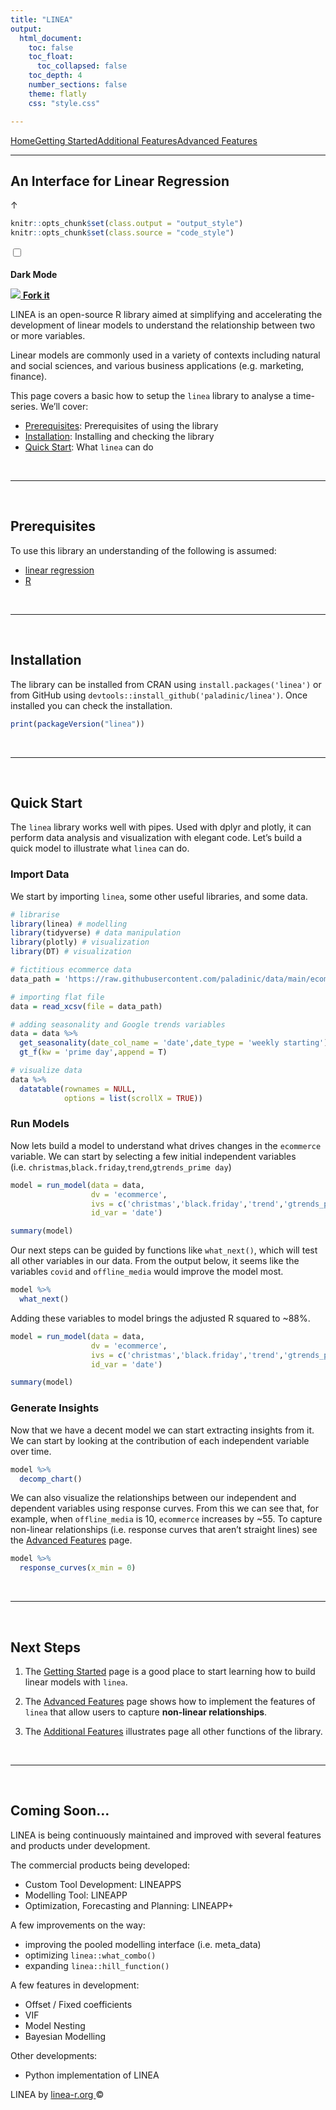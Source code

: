 ```yaml
---
title: "LINEA"
output:
  html_document:
    toc: false
    toc_float:
      toc_collapsed: false
    toc_depth: 4  
    number_sections: false
    theme: flatly
    css: "style.css"

---
```


<div class='nav'><a href='index.html'>Home</a><a href='linea_getting_started.html'>Getting Started</a><a href='linea_additional_features.html'>Additional Features</a><a href='linea_advanced_features.html'>Advanced Features</a></div>

<hr>

## An Interface for Linear Regression


<!--HEAD STUFF-->
<link rel="preconnect" href="https://fonts.googleapis.com">
<link rel="preconnect" href="https://fonts.gstatic.com" crossorigin>
<link href="https://fonts.googleapis.com/css2?family=Montserrat+Alternates:wght@200;400;600;800&family=Roboto:wght@300&display=swap" rel="stylesheet">

<script language="JavaScript" src="script.js"></script>

<a id="back_to_top">&#8593;</a>


```r
knitr::opts_chunk$set(class.output = "output_style")
knitr::opts_chunk$set(class.source = "code_style")
```

<!--HEADER STUFF-->
<div class='dark_mode_home'>
  <label class="switch">
    <input type="checkbox" value="dark_mode" id="dark_mode">
    <span class="slider round"></span>    
  </label>
  <br>
  <strong>Dark Mode</strong>
</div>

<a class='github_home' href='https://github.com/paladinic/linea'>
  <img src='img/github_white.png'/>
  <strong>Fork it</strong>
</a>

<!--CONTENT-->
<span class='logo_span'>LINEA</span> is an open-source R library aimed at simplifying and accelerating the development of linear models to understand the relationship between two or more variables. 

Linear models are commonly used in a variety of contexts including natural and social sciences, and various business applications (e.g. marketing, finance). 

This page covers a basic how to setup the `linea` library to analyse a time-series. We'll cover:

* [Prerequisites](#Prerequisites): Prerequisites of using the library
* [Installation](#Installation): Installing and checking the library
* [Quick Start](#Quick Start): What `linea` can do

<br>
<hr>
<br>

## Prerequisites

To use this library an understanding of the following is assumed:

* [linear regression](https://en.wikipedia.org/wiki/Linear_regression)
* [R](https://www.r-project.org/)

<br>
<hr>
<br>

## Installation  

The library can be installed from CRAN using `install.packages('linea')` or from GitHub using `devtools::install_github('paladinic/linea')`.
Once installed you can check the installation.

```r
print(packageVersion("linea"))
```

<br>
<hr>
<br>

## Quick Start

The `linea` library works well with pipes. Used with dplyr and plotly, it can perform data analysis and visualization with elegant code.
Let's build a quick model to illustrate what `linea` can do.


### Import Data

We start by importing `linea`, some other useful libraries, and some data.

```r

# librarise
library(linea) # modelling
library(tidyverse) # data manipulation
library(plotly) # visualization
library(DT) # visualization

# fictitious ecommerce data
data_path = 'https://raw.githubusercontent.com/paladinic/data/main/ecomm_data.csv'

# importing flat file
data = read_xcsv(file = data_path)

# adding seasonality and Google trends variables
data = data %>% 
  get_seasonality(date_col_name = 'date',date_type = 'weekly starting') %>%
  gt_f(kw = 'prime day',append = T)

# visualize data
data %>%
  datatable(rownames = NULL,
            options = list(scrollX = TRUE))

```

### Run Models

Now lets build a model to understand what drives changes in the `ecommerce` variable.
We can start by selecting a few initial independent variables (i.e. `christmas`,`black.friday`,`trend`,`gtrends_prime day`)

```r

model = run_model(data = data,
                  dv = 'ecommerce',
                  ivs = c('christmas','black.friday','trend','gtrends_prime day'),
                  id_var = 'date')

summary(model)

```

Our next steps can be guided by functions like `what_next()`, which will test all other variables in our data.
From the output below, it seems like the variables `covid` and `offline_media` would improve the model most.

```r

model %>% 
  what_next()

```

Adding these variables to model brings the adjusted R squared to ~88%.

```r

model = run_model(data = data,
                  dv = 'ecommerce',
                  ivs = c('christmas','black.friday','trend','gtrends_prime day','covid','offline_media'),
                  id_var = 'date')

summary(model)

```


### Generate Insights

Now that we have a decent model we can start extracting insights from it.
We can start by looking at the contribution of each independent variable over time.

```r

model %>% 
  decomp_chart()


```

We can also visualize the relationships between our independent and dependent variables using response curves.
From this we can see that, for example, when `offline_media` is 10, `ecommerce` increases by ~55. To capture non-linear relationships (i.e. response curves that aren't straight lines) see the <a href="linea_advanced_features.html">Advanced Features</a> page.

```r

model %>% 
  response_curves(x_min = 0)


```

<br>
<hr>
<br>


## Next Steps

1. The <a href="linea_getting_started.html">Getting Started</a> page is a good place to start learning how to build linear models with `linea`.

2. The <a href="linea_advanced_features.html">Advanced Features</a> page shows how to implement the features of `linea` that allow users to capture <b>non-linear relationships</b>.

3. The <a href="linea_additional_features.html">Additional Features</a> illustrates page all other functions of the library.

<br>
<hr>
<br>

## Coming Soon...

<span class='logo_span'>LINEA</span> is being continuously maintained and improved with several features and products under development. 

The commercial products being developed:

* Custom Tool Development: <span class='logo_span'>LINEAPPS</span>
* Modelling Tool: <span class='logo_span'>LINEAPP</span>
* Optimization, Forecasting and Planning: <span class='logo_span'>LINEAPP+</span>


A few improvements on the way:

* improving the pooled modelling interface (i.e. meta_data)
* optimizing `linea::what_combo()`
* expanding `linea::hill_function()`

A few features in development:

* Offset / Fixed coefficients
* VIF
* Model Nesting
* Bayesian Modelling

Other developments:

* Python implementation of <span class='logo_span'>LINEA</span>


<footer class="footer_home">
  <span>
    LINEA
  </span>
  by
  <a href="linea-r.org">
    linea-r.org
  </a>
  &copy;
   <script>document.write(new Date().getFullYear())</script></p>
</footer>
